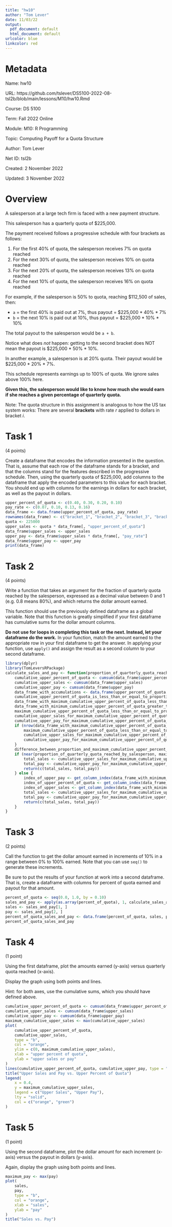 ```yaml
---
title: "hw10"
author: "Tom Lever"
date: 11/03/22
output:
  pdf_document: default
  html_document: default
urlcolor: blue
linkcolor: red
---
```


# Metadata

Name:    hw10

URL:     https://github.com/tslever/DS5100-2022-08-tsl2b/blob/main/lessons/M10/hw10.Rmd

Course:  DS 5100

Term:    Fall 2022 Online

Module:  M10: R Programming

Topic:   Computing Payoff for a Quota Structure

Author:  Tom Lever

Net ID:  tsl2b

Created: 2 November 2022

Updated: 3 November 2022

# Overview

A salesperson at a large tech firm is faced with a new payment
structure.

This salesperson has a quarterly quota of \$225,000.

The payment received follows a progressive schedule with four brackets
as follows:

1.  For the first 40% of quota, the salesperson receives 7% on quota
    reached
2.  For the next 30% of quota, the salesperson receives 10% on quota
    reached
3.  For the next 20% of quota, the salesperson receives 13% on quota
    reached
4.  For the next 10% of quota, the salesperson receives 16% on quota
    reached

For example, if the salesperson is 50% to quota, reaching \$112,500 of
sales, then:

-   `a` = the first 40% is paid out at 7%, thus payout = \$225,000 \*
    40% \* 7%
-   `b` = the next 10% is paid out at 10%, thus payout = \$225,000 \*
    10% \* 10%

The total payout to the salesperson would be `a + b`.

Notice what does *not* happen: getting to the second bracket does NOT
mean the payout is \$225,000 \* 50% \* 10%.

In another example, a salesperson is at 20% quota. Their payout would be
\$225,000 \* 20% \* 7%.

This schedule represents earnings up to 100% of quota. We ignore sales
above 100% here.

**Given this, the salesperson would like to know how much she would earn
if she reaches a given percentage of quarterly quota.**

Note: The quota structure in this assignment is analogous to how the US
tax system works: There are several **brackets** with rate $r$ applied
to dollars in bracket $i$.

# Task 1

(4 points)

Create a dataframe that encodes the information presented in the
question. That is, assume that each row of the dataframe stands for a
bracket, and that the columns stand for the features described in the
progressive schedule. Then, using the quarterly quota of \$225,000, add
columns to the dataframe that apply the encoded parameters to this value
for each bracket. You should end up with columns for the earnings in
dollars for each bracket, as well as the payout in dollars.

```r
upper_percent_of_quota <- c(0.40, 0.30, 0.20, 0.10)
pay_rate <- c(0.07, 0.10, 0.13, 0.16)
data_frame <- data.frame(upper_percent_of_quota, pay_rate)
rownames(data_frame) <- c("bracket_1", "bracket_2", "bracket_3", "bracket_4")
quota <- 225000
upper_sales <- quota * data_frame[, "upper_percent_of_quota"]
data_frame$upper_sales <- upper_sales
upper_pay <- data_frame$upper_sales * data_frame[, "pay_rate"]
data_frame$upper_pay <- upper_pay
print(data_frame)
```

# Task 2

(4 points)

Write a function that takes an argument for the fraction of quarterly
quota reached by the salesperson, expressed as a decimal value between
$0$ and $1$ (e.g. $0.8$ means $80\%$), and which returns the dollar
amount earned.

This function should use the previously defined dataframe as a global
variable. Note that this function is greatly simplified if your first
dataframe has cumulative sums for the dollar amount columns.

**Do not use for loops in completing this task or the next. Instead, let your
dataframe do the work.** In your function, match the amount earned to
the appropriate row in your first dataframe to get the answer. In
applying your function, use `apply()` and assign the result as a second
column to your second dataframe.

```r
library(dplyr)
library(TomLeversRPackage)
calculate_sales_and_pay <- function(proportion_of_quarterly_quota_reached_by_salesperson) {
    cumulative_upper_percent_of_quota <- cumsum(data_frame$upper_percent_of_quota)
    cumulative_upper_sales <- cumsum(data_frame$upper_sales)
    cumulative_upper_pay <- cumsum(data_frame$upper_pay)
    data_frame_with_accumulations <- data.frame(upper_percent_of_quota, cumulative_upper_percent_of_quota, pay_rate, upper_sales, cumulative_upper_sales, upper_pay, cumulative_upper_pay)
    cumulative_upper_percent_of_quota_is_less_than_or_equal_to_proportion <- (cumulative_upper_percent_of_quota <= proportion_of_quarterly_quota_reached_by_salesperson)
    data_frame_with_maximum_cumulative_upper_percent_of_quota_less_than_or_equal_to_proportion <- data_frame_with_accumulations[cumulative_upper_percent_of_quota_is_less_than_or_equal_to_proportion, ]
    data_frame_with_minimum_cumulative_upper_percent_of_quota_greater_than_proportion <- data_frame_with_accumulations[!cumulative_upper_percent_of_quota_is_less_than_or_equal_to_proportion, ]
    maximum_cumulative_upper_percent_of_quota_less_than_or_equal_to_proportion <- 0
    cumulative_upper_sales_for_maximum_cumulative_upper_percent_of_quota_less_than_or_equal_to_proportion <- 0
    cumulative_upper_pay_for_maximum_cumulative_upper_percent_of_quota_less_than_or_equal_to_proportion <- 0
    if (nrow(data_frame_with_maximum_cumulative_upper_percent_of_quota_less_than_or_equal_to_proportion) > 0) {
        maximum_cumulative_upper_percent_of_quota_less_than_or_equal_to_proportion <- max(data_frame_with_maximum_cumulative_upper_percent_of_quota_less_than_or_equal_to_proportion$cumulative_upper_percent_of_quota)
        cumulative_upper_sales_for_maximum_cumulative_upper_percent_of_quota_less_than_or_equal_to_proportion <- max(data_frame_with_maximum_cumulative_upper_percent_of_quota_less_than_or_equal_to_proportion$cumulative_upper_sales)
        cumulative_upper_pay_for_maximum_cumulative_upper_percent_of_quota_less_than_or_equal_to_proportion <- max(data_frame_with_maximum_cumulative_upper_percent_of_quota_less_than_or_equal_to_proportion$cumulative_upper_pay)
    }
    difference_between_proportion_and_maximum_cumulative_upper_percent_of_quota_less_than_or_equal_to_proportion <- proportion_of_quarterly_quota_reached_by_salesperson - maximum_cumulative_upper_percent_of_quota_less_than_or_equal_to_proportion
    if (near(proportion_of_quarterly_quota_reached_by_salesperson, maximum_cumulative_upper_percent_of_quota_less_than_or_equal_to_proportion)) {
        total_sales <- cumulative_upper_sales_for_maximum_cumulative_upper_percent_of_quota_less_than_or_equal_to_proportion
        total_pay <- cumulative_upper_pay_for_maximum_cumulative_upper_percent_of_quota_less_than_or_equal_to_proportion
        return(c(total_sales, total_pay))
    } else {
        index_of_upper_pay <- get_column_index(data_frame_with_minimum_cumulative_upper_percent_of_quota_greater_than_proportion, "upper_pay")
        index_of_upper_percent_of_quota <- get_column_index(data_frame_with_minimum_cumulative_upper_percent_of_quota_greater_than_proportion, "upper_percent_of_quota")
        index_of_upper_sales <- get_column_index(data_frame_with_minimum_cumulative_upper_percent_of_quota_greater_than_proportion, "upper_sales")
        total_sales <- cumulative_upper_sales_for_maximum_cumulative_upper_percent_of_quota_less_than_or_equal_to_proportion + data_frame_with_minimum_cumulative_upper_percent_of_quota_greater_than_proportion[1, index_of_upper_sales] * difference_between_proportion_and_maximum_cumulative_upper_percent_of_quota_less_than_or_equal_to_proportion / data_frame_with_minimum_cumulative_upper_percent_of_quota_greater_than_proportion[1, index_of_upper_percent_of_quota]
        total_pay <- cumulative_upper_pay_for_maximum_cumulative_upper_percent_of_quota_less_than_or_equal_to_proportion + data_frame_with_minimum_cumulative_upper_percent_of_quota_greater_than_proportion[1, index_of_upper_pay] * difference_between_proportion_and_maximum_cumulative_upper_percent_of_quota_less_than_or_equal_to_proportion / data_frame_with_minimum_cumulative_upper_percent_of_quota_greater_than_proportion[1, index_of_upper_percent_of_quota]
        return(c(total_sales, total_pay))
    }
}
```

# Task 3

(2 points)

Call the function to get the dollar amount earned in increments
of $10\%$ in a range between $0\%$ to $100\%$ earned. Note that you can
use `seq()` to generate these increments.

Be sure to put the results of your function at work into a second
dataframe. That is, create a dataframe with columns for percent of quota
earned and payout for that amount.

```r
percent_of_quota <- seq(0.0, 1.0, by = 0.10)
sales_and_pay <- apply(as.array(percent_of_quota), 1, calculate_sales_and_pay)
sales <- sales_and_pay[1, ]
pay <- sales_and_pay[2, ]
percent_of_quota_sales_and_pay <- data.frame(percent_of_quota, sales, pay)
percent_of_quota_sales_and_pay
```

# Task 4

(1 point)

Using the first dataframe, plot the amounts earned (y-axis) versus quarterly quota reached (x-axis). 

Display the graph using both points and lines.

Hint: for both axes, use the cumulative sums, which you should have
defined above.

```r
cumulative_upper_percent_of_quota <- cumsum(data_frame$upper_percent_of_quota)
cumulative_upper_sales <- cumsum(data_frame$upper_sales)
cumulative_upper_pay <- cumsum(data_frame$upper_pay)
maximum_cumulative_upper_sales <- max(cumulative_upper_sales)
plot(
    cumulative_upper_percent_of_quota,
    cumulative_upper_sales,
    type = "b",
    col = "orange",
    ylim = c(0, maximum_cumulative_upper_sales),
    xlab = "upper percent of quota",
    ylab = "upper sales or pay"
)
lines(cumulative_upper_percent_of_quota, cumulative_upper_pay, type = "b", col = "green")
title("Upper Sales and Pay vs. Upper Percent of Quota")
legend(
    x = 0.4,
    y = maximum_cumulative_upper_sales,
    legend = c("Upper Sales", "Upper Pay"),
    lty = "solid",
    col = c("orange", "green")
)
```

# Task 5 

(1 point)

Using the second dataframe, plot the dollar amount for each increment (x-axis) versus the payout in dollars (y-axis). 

Again, display the graph using both points and lines.

```r
maximum_pay <- max(pay)
plot(
    sales,
    pay,
    type = "b",
    col = "orange",
    xlab = "sales",
    ylab = "pay"
)
title("Sales vs. Pay")
```